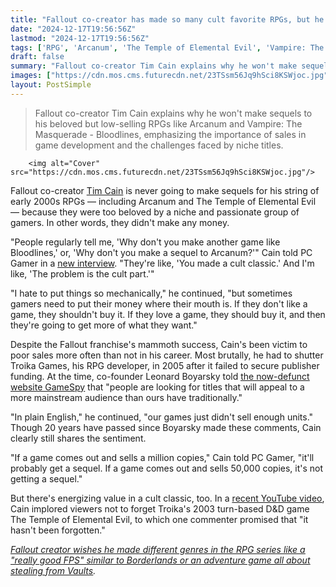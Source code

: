 ```yaml
---
title: "Fallout co-creator has made so many cult favorite RPGs, but he's not turning any of them into franchises for one very good reason: 'The problem is the cult part'"
date: "2024-12-17T19:56:56Z"
lastmod: "2024-12-17T19:56:56Z"
tags: ['RPG', 'Arcanum', 'The Temple of Elemental Evil', 'Vampire: The Masquerade - Bloodlines', 'Fallout', 'PC', 'Cult Classic', 'Turn-Based']
draft: false
summary: "Fallout co-creator Tim Cain explains why he won't make sequels to his beloved but low-selling RPGs like Arcanum and Vampire: The Masquerade - Bloodlines, emphasizing the importance of sales in game development and the challenges faced by niche titles."
images: ["https://cdn.mos.cms.futurecdn.net/23TSsm56Jq9hSci8KSWjoc.jpg"]
layout: PostSimple
---
```

> Fallout co-creator Tim Cain explains why he won't make sequels to his beloved but low-selling RPGs like Arcanum and Vampire: The Masquerade - Bloodlines, emphasizing the importance of sales in game development and the challenges faced by niche titles.


        <img alt="Cover" src="https://cdn.mos.cms.futurecdn.net/23TSsm56Jq9hSci8KSWjoc.jpg"/>
        
Fallout co-creator [<u>Tim Cain</u>](https://www.youtube.com/@CainOnGames) is never going to make sequels for his string of early 2000s RPGs — including Arcanum and The Temple of Elemental Evil — because they were too beloved by a niche and passionate group of gamers. In other words, they didn't make any money. 

"People regularly tell me, 'Why don't you make another game like Bloodlines,' or, 'Why don't you make a sequel to Arcanum?'" Cain told PC Gamer in a [<u>new interview</u>](https://www.pcgamer.com/games/rpg/fallout-co-creator-tim-cain-hasnt-made-sequels-to-his-other-cult-classic-rpgs-because-they-didnt-sell-well-you-should-have-bought-it/). "They're like, 'You made a cult classic.' And I'm like, 'The problem is the cult part.'"

"I hate to put things so mechanically," he continued, "but sometimes gamers need to put their money where their mouth is. If they don't like a game, they shouldn't buy it. If they love a game, they should buy it, and then they're going to get more of what they want."

Despite the Fallout franchise's mammoth success, Cain's been victim to poor sales more often than not in his career. Most brutally, he had to shutter Troika Games, his RPG developer, in 2005 after it failed to secure publisher funding. At the time, co-founder Leonard Boyarsky told [<u>the now-defunct website GameSpy</u>](http://pc.gamespy.com/pc/vampire-the-masquerade-bloodlines/590958p1.html) that "people are looking for titles that will appeal to a more mainstream audience than ours have traditionally." 

"In plain English," he continued, "our games just didn't sell enough units." Though 20 years have passed since Boyarsky made these comments, Cain clearly still shares the sentiment. 

"If a game comes out and sells a million copies," Cain told PC Gamer, "it'll probably get a sequel. If a game comes out and sells 50,000 copies, it's not getting a sequel."

But there's energizing value in a cult classic, too. In a [<u>recent YouTube video</u>](https://www.youtube.com/watch?v=kYg6uz1Gqf4), Cain implored viewers not to forget Troika's 2003 turn-based D&D game The Temple of Elemental Evil, to which one commenter promised that "it hasn't been forgotten."

[<u><em>Fallout creator wishes he made different genres in the RPG series like a "really good FPS" similar to Borderlands or an adventure game all about stealing from Vaults</em></u>](https://www.gamesradar.com/games/fallout/fallout-creator-wishes-he-made-different-genres-in-the-rpg-series-like-a-really-good-fps-similar-to-borderlands-or-an-adventure-game-all-about-stealing-from-vaults/)*.*
        